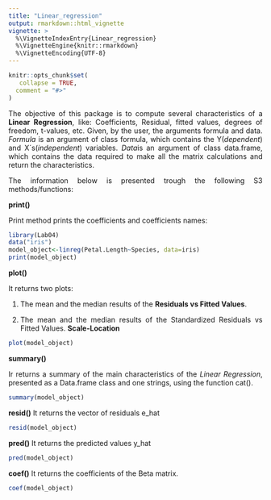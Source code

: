 ```yaml
---
title: "Linear_regression"
output: rmarkdown::html_vignette
vignette: >
  %\VignetteIndexEntry{Linear_regression}
  %\VignetteEngine{knitr::rmarkdown}
  %\VignetteEncoding{UTF-8}
---
```


```r
knitr::opts_chunk$set(
   collapse = TRUE,
  comment = "#>"
)
```

<style>
body {
text-align: justify}
</style>
The objective of this package is to compute several characteristics of a
**Linear Regression**, like: Coefficients, Residual, fitted values, degrees of
freedom, t-values, etc. Given, by the user, the arguments formula and data.
*Formula* is an argument of class formula, which contains the
Y(*dependent*) and X´s(*independent*) variables.
*Data*is an argument of class data.frame, which contains the data required to
make all the matrix calculations and return the characteristics.


The information below is presented trough the following S3 methods/functions:


**print()**

Print method prints the coefficients and coefficients names:

```r
library(Lab04)
data("iris")
model_object<-linreg(Petal.Length~Species, data=iris)
print(model_object)
```

**plot()**

It returns two plots: 

1. The mean and the median results of the **Residuals vs Fitted Values**.

1. The mean and the median results of the Standardized Residuals vs Fitted Values. **Scale-Location**

```r
plot(model_object)
```

**summary()**

Ir returns a summary of the main characteristics of the *Linear Regression*, presented as a Data.frame class and one strings, using the function cat().

```r
summary(model_object)
```

**resid()**
It returns the vector of residuals e_hat
```r
resid(model_object)
```

**pred()**
It returns the predicted values y_hat
```r
pred(model_object)
```

**coef()**
It returns the coefficients of the Beta matrix.
```r
coef(model_object)
```
